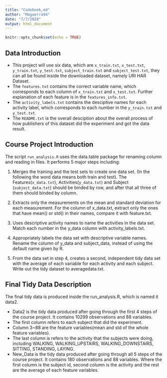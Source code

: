 ```yaml
---
title: "Codebook,md"
author: "Maguerra94"
date: "7/7/2020"
output: html_document
---
```


```r
knitr::opts_chunk$set(echo = TRUE)
```

## Data Introduction

- This project will use six data, which are `x_train.txt`, `x_test.txt`, `y_train.txt`, `y_test.txt`, `subject_train.txt` and `subject_test.txt`, they can all be found inside the downloaded dataset, namely URI HAR Dataset.
- The `features.txt` contains the correct variable name, which corresponds to each column of `x_train.txt` and `x_test.txt`. Further explanation of each feature is in the `features_info.txt`.
- The `activity_labels.txt` contains the desciptive names for each activity label, which corresponds to each number in the `y_train.txt` and `y_test.txt`.
- The `README.txt` is the overall desciption about the overall process of how publishers of this dataset did the experiment and got the data result.

## Course Project Introduction

The script `run_analysis.R` uses the data.table package for renaming column and reading in files. It performs 5 major steps including:

1. Merges the training and the test sets to create one data set. (In the following the word data means both train and test). The Features(`x_data.txt`), Activities(`y_data.txt`) and Subject (`subject_data.txt`) should be binded by row, and after that all three of them should binded by column.

2. Extracts only the measurements on the mean and standard deviation for each measurement. For the column of x_data.txt, extract only the ones that have mean() or std() in their names, compare it with feature.txt.

3. Uses descriptive activity names to name the activities in the data set. Match each number in the y_data column with activity_labels.txt.

4. Appropriately labels the data set with descriptive variable names. Rename the column of y_data and subject_data, instead of using the default name given by R.

5. From the data set in step 4, creates a second, independent tidy data set with the average of each variable for each activity and each subject.
Write out the tidy dataset to averagedata.txt.

## Final Tidy Data Description

The final tidy data is produced inside the run_analysis.R, which is named it data2.

- Data2 is the tidy data produced after going through the first 4 steps of the course project. It contains 10299 observations and 88 variables.
- The first column refers to each subject that did the experiment.
- Column 3~88 are the feature variables(mean and std of the whole feature variables).
- The last column is refers to the activity that the subjects were doing, including WALKING, WALKING_UPSTAIRS, WALKING_DOWNSTAIRS, SITTING, STANDING, LAYING.
- New_Data is the tidy data produced after going through all 5 steps of the course project. It contains 180 observations and 88 variables. Where the first column is the subject id, second column is the activity and the rest are the average of each feature variables.

